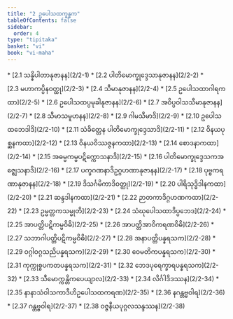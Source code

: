 ```yaml
---
title: "2 ဥပေါသထက္ခန္ဓက"
tableOfContents: false
sidebar:
  order: 4
type: "tipitaka"
basket: "vi"
book: "vi-maha"
---
```



<DynamicBreadcrumb />



<TableOfContents book="vi-maha" section="2">
* [2.1 သန္နိပါတာနုဇာနန](2/2-1)
* [2.2 ပါတိမောက္ခုဒ္ဒေသာနုဇာနန](2/2-2)
* [2.3 မဟာကပ္ပိနဝတ္ထု](2/2-3)
* [2.4 သီမာနုဇာနန](2/2-4)
* [2.5 ဥပေါသထာဂါရကထာ](2/2-5)
* [2.6 ဥပေါသထပ္ပမုခါနုဇာနန](2/2-6)
* [2.7 အဝိပ္ပဝါသသီမာနုဇာနန](2/2-7)
* [2.8 သီမာသမူဟနန](2/2-8)
* [2.9 ဂါမသီမာဒိ](2/2-9)
* [2.10 ဥပေါသထဘေဒါဒိ](2/2-10)
* [2.11 သံခိတ္တေန ပါတိမောက္ခုဒ္ဒေသာဒိ](2/2-11)
* [2.12 ဝိနယပုစ္ဆနကထာ](2/2-12)
* [2.13 ဝိနယဝိဿဇ္ဇနကထာ](2/2-13)
* [2.14 စောဒနာကထာ](2/2-14)
* [2.15 အဓမ္မကမ္မပဋိက္ကောသနာဒိ](2/2-15)
* [2.16 ပါတိမောက္ခုဒ္ဒေသကအဇ္ဈေသနာဒိ](2/2-16)
* [2.17 ပက္ခဂဏနာဒိဥဂ္ဂဟဏာနုဇာနန](2/2-17)
* [2.18 ပုဗ္ဗကရဏာနုဇာနန](2/2-18)
* [2.19 ဒိသင်္ဂမိကာဒိဝတ္ထု](2/2-19)
* [2.20 ပါရိသုဒ္ဓိဒါနကထာ](2/2-20)
* [2.21 ဆန္ဒဒါနကထာ](2/2-21)
* [2.22 ဉာတကာဒိဂ္ဂဟဏကထာ](2/2-22)
* [2.23 ဥမ္မတ္တကသမ္မုတိ](2/2-23)
* [2.24 သံဃုပေါသထာဒိပ္ပဘေဒ](2/2-24)
* [2.25 အာပတ္တိပဋိကမ္မဝိဓိ](2/2-25)
* [2.26 အာပတ္တိအာဝိကရဏဝိဓိ](2/2-26)
* [2.27 သဘာဂါပတ္တိပဋိကမ္မဝိဓိ](2/2-27)
* [2.28 အနာပတ္တိပန္နရသက](2/2-28)
* [2.29 ဝဂ္ဂါဝဂ္ဂသညိပန္နရသက](2/2-29)
* [2.30 ဝေမတိကပန္နရသက](2/2-30)
* [2.31 ကုက္ကုစ္စပကတပန္နရသက](2/2-31)
* [2.32 ဘေဒပုရေက္ခာရပန္နရသက](2/2-32)
* [2.33 သီမောက္ကန္တိကပေယျာလ](2/2-33)
* [2.34 လိင်္ဂါဒိဒဿန](2/2-34)
* [2.35 နာနာသံဝါသကာဒီဟိဥပေါသထကရဏ](2/2-35)
* [2.36 နဂန္တဗ္ဗဝါရ](2/2-36)
* [2.37 ဂန္တဗ္ဗဝါရ](2/2-37)
* [2.38 ဝဇ္ဇနီယပုဂ္ဂလသန္ဒဿန](2/2-38)
</TableOfContents>